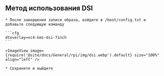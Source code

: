

## Метод использования DSI

    * После завершения записи образа, войдите в /boot/config.txt и добавьте следующую команду

    ```cfg
    dtoverlay=vc4-kms-dsi-7inch
    ```

    <ImageView image={require('@site/docs/General/rpi/img/dsi.webp').default} size="100%" align="left" />

    * Сохраните и выйдите

```